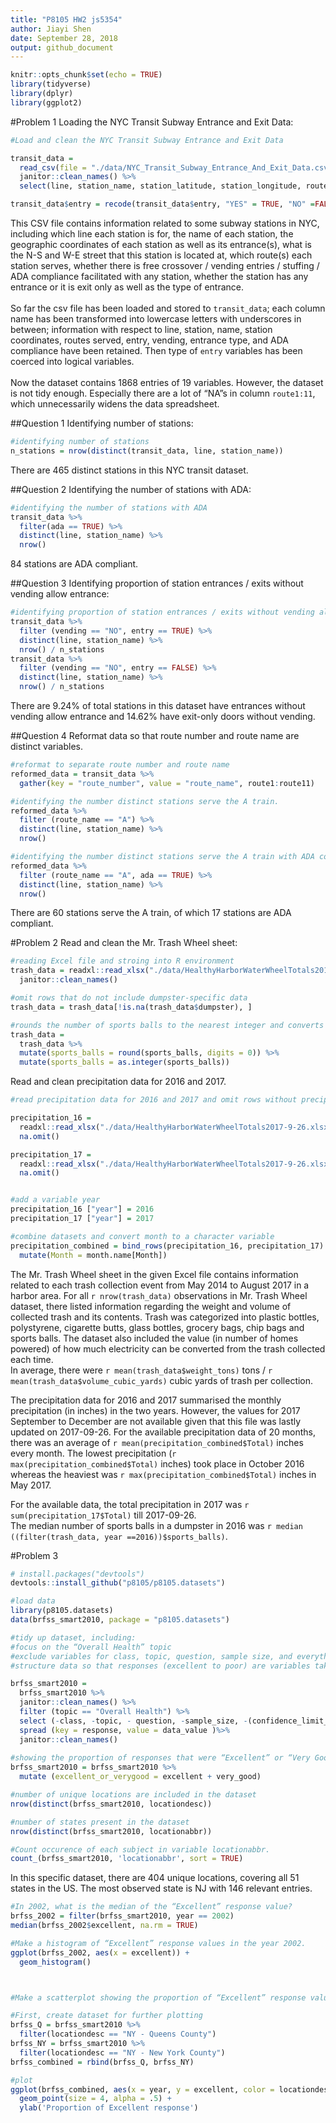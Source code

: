 ```yaml
---
title: "P8105 HW2 js5354"
author: Jiayi Shen
date: September 28, 2018
output: github_document
---
```


```r
knitr::opts_chunk$set(echo = TRUE)
library(tidyverse)
library(dplyr)
library(ggplot2)
```

#Problem 1
Loading the NYC Transit Subway Entrance and Exit Data:

```r

#Load and clean the NYC Transit Subway Entrance and Exit Data

transit_data = 
  read_csv(file = "./data/NYC_Transit_Subway_Entrance_And_Exit_Data.csv") %>% 
  janitor::clean_names() %>% 
  select(line, station_name, station_latitude, station_longitude, route1:route11, entry, vending, entrance_type, ada)

transit_data$entry = recode(transit_data$entry, "YES" = TRUE, "NO" =FALSE)

```

This CSV file contains information related to some subway stations in NYC, including which line each station is for, the name of each station, the geographic coordinates of each station as well as its entrance(s), what is the N-S and W-E street that this station is located at, which route(s) each station serves, whether there is free crossover / vending entries / stuffing / ADA compliance facilitated with any station, whether the station has any entrance or it is exit only as well as the type of entrance. \
\
So far the csv file has been loaded and stored to `transit_data`; each column name has been transformed into lowercase letters with underscores in between; information with respect to line, station, name, station coordinates, routes served, entry, vending, entrance type, and ADA compliance have been retained. Then type of `entry` variables has been coerced into logical variables.\
\
Now the dataset contains 1868 entries of 19 variables. However, the dataset is not tidy enough. Especially there are a lot of "NA"s in column `route1:11`, which unnecessarily widens the data spreadsheet.

##Question 1
Identifying number of stations:
```r
#identifying number of stations
n_stations = nrow(distinct(transit_data, line, station_name))
```
There are 465 distinct stations in this NYC transit dataset. 


##Question 2
Identifying the number of stations with ADA:
```r
#identifying the number of stations with ADA
transit_data %>% 
  filter(ada == TRUE) %>% 
  distinct(line, station_name) %>% 
  nrow()
```
84 stations are ADA compliant. 

##Question 3
Identifying proportion of station entrances / exits without vending allow entrance:
```r
#identifying proportion of station entrances / exits without vending allow entrance
transit_data %>% 
  filter (vending == "NO", entry == TRUE) %>% 
  distinct(line, station_name) %>% 
  nrow() / n_stations
transit_data %>% 
  filter (vending == "NO", entry == FALSE) %>% 
  distinct(line, station_name) %>% 
  nrow() / n_stations
```
There are 9.24% of total stations in this dataset have entrances without vending allow entrance and 14.62% have exit-only doors without vending.


##Question 4
Reformat data so that route number and route name are distinct variables.
```r

#reformat to separate route number and route name
reformed_data = transit_data %>% 
  gather(key = "route_number", value = "route_name", route1:route11)

#identifying the number distinct stations serve the A train.
reformed_data %>% 
  filter (route_name == "A") %>% 
  distinct(line, station_name) %>% 
  nrow() 

#identifying the number distinct stations serve the A train with ADA compliance.
reformed_data %>% 
  filter (route_name == "A", ada == TRUE) %>% 
  distinct(line, station_name) %>% 
  nrow() 
```
There are 60 stations serve the A train, of which 17 stations are ADA compliant.

#Problem 2
Read and clean the Mr. Trash Wheel sheet:
```r

#reading Excel file and stroing into R environment
trash_data = readxl::read_xlsx("./data/HealthyHarborWaterWheelTotals2017-9-26.xlsx", range = "Mr. Trash Wheel!A2:N258") %>% 
  janitor::clean_names() 

#omit rows that do not include dumpster-specific data
trash_data = trash_data[!is.na(trash_data$dumpster), ]

#rounds the number of sports balls to the nearest integer and converts the result to an integer variable 
trash_data =
  trash_data %>% 
  mutate(sports_balls = round(sports_balls, digits = 0)) %>% 
  mutate(sports_balls = as.integer(sports_balls))
```

Read and clean precipitation data for 2016 and 2017. 
```r

#read precipitation data for 2016 and 2017 and omit rows without precipitation data

precipitation_16 = 
  readxl::read_xlsx("./data/HealthyHarborWaterWheelTotals2017-9-26.xlsx", range = "2016 Precipitation!A2:B14") %>% 
  na.omit() 

precipitation_17 = 
  readxl::read_xlsx("./data/HealthyHarborWaterWheelTotals2017-9-26.xlsx", range = "2017 Precipitation!A2:B14") %>% 
  na.omit()


#add a variable year
precipitation_16 ["year"] = 2016
precipitation_17 ["year"] = 2017

#combine datasets and convert month to a character variable
precipitation_combined = bind_rows(precipitation_16, precipitation_17) %>% 
  mutate(Month = month.name[Month])

```

The Mr. Trash Wheel sheet in the given Excel file contains information related to each trash collection event from May 2014 to August 2017 in a harbor area. For all `r nrow(trash_data)` observations in Mr. Trash Wheel dataset, there listed information regarding the weight and volume of collected trash and its contents. Trash was categorized into plastic bottles, polystyrene, cigarette butts, glass bottles, grocery bags, chip bags and sports balls. The dataset also included the value (in number of homes powered) of how much electricity can be converted from the trash collected each time. \
In average, there were `r mean(trash_data$weight_tons)` tons / `r mean(trash_data$volume_cubic_yards)` cubic yards of trash per collection. \

The precipitation data for 2016 and 2017 summarised the monthly precipitation (in inches) in the two years. However, the values for 2017 September to December are not available given that this file was lastly updated on 2017-09-26. For the available precipitation data of 20 months, there was an average of `r mean(precipitation_combined$Total) ` inches every month. The lowest precipitation (`r max(precipitation_combined$Total)` inches) took place in October 2016  whereas the heaviest was `r max(precipitation_combined$Total)` inches in May 2017. \ 

For the available data, the total precipitation in 2017 was `r sum(precipitation_17$Total)` till 2017-09-26.\
The median number of sports balls in a dumpster in 2016 was `r median ((filter(trash_data, year ==2016))$sports_balls)`.


#Problem 3

```r
# install.packages("devtools")
devtools::install_github("p8105/p8105.datasets")

#load data
library(p8105.datasets)
data(brfss_smart2010, package = "p8105.datasets")

#tidy up dataset, including:
#focus on the “Overall Health” topic
#exclude variables for class, topic, question, sample size, and everything from lower confidence limit to GeoLocation
#structure data so that responses (excellent to poor) are variables taking the value of Data_value

brfss_smart2010 = 
  brfss_smart2010 %>% 
  janitor::clean_names() %>% 
  filter (topic == "Overall Health") %>% 
  select (-class, -topic, - question, -sample_size, -(confidence_limit_low:geo_location)) %>% 
  spread (key = response, value = data_value )%>% 
  janitor::clean_names()
  
#showing the proportion of responses that were “Excellent” or “Very Good”
brfss_smart2010 = brfss_smart2010 %>% 
  mutate (excellent_or_verygood = excellent + very_good)
```

```r
#number of unique locations are included in the dataset
nrow(distinct(brfss_smart2010, locationdesc))

#number of states present in the dataset
nrow(distinct(brfss_smart2010, locationabbr))

#Count occurence of each subject in variable locationabbr. 
count_(brfss_smart2010, 'locationabbr', sort = TRUE)
```

In this specific dataset, there are 404 unique locations, covering all 51 states in the US. The most observed state is NJ with 146 relevant entries. \

```r
#In 2002, what is the median of the “Excellent” response value?
brfss_2002 = filter(brfss_smart2010, year == 2002)
median(brfss_2002$excellent, na.rm = TRUE)

#Make a histogram of “Excellent” response values in the year 2002.
ggplot(brfss_2002, aes(x = excellent)) + 
  geom_histogram()



#Make a scatterplot showing the proportion of “Excellent” response values in New York County and Queens County in each year from 2002 to 2010.

#First, create dataset for further plotting
brfss_Q = brfss_smart2010 %>% 
  filter(locationdesc == "NY - Queens County")
brfss_NY = brfss_smart2010 %>% 
  filter(locationdesc == "NY - New York County")
brfss_combined = rbind(brfss_Q, brfss_NY)

#plot
ggplot(brfss_combined, aes(x = year, y = excellent, color = locationdesc)) +
  geom_point(size = 4, alpha = .5) +
  ylab('Proportion of Excellent response')

```

